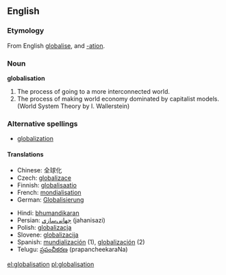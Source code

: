 ==English==

===Etymology===
From English [[globalise]], and [[-ation]].

===Noun===
'''globalisation'''
# The process of going to a more interconnected world.
# The process of making world economy dominated by capitalist models. (World System Theory by I. Wallerstein)

===Alternative spellings===
*[[globalization]]

====Translations====
{{top}}
*Chinese: 全球化
*Czech: [[globalizace]] {{f}}
*Finnish: [[globalisaatio]]
*French: [[mondialisation]]
*German: [[Globalisierung]] {{f}}
{{mid}}
*Hindi: [[bhumandikaran]]
*Persian: [[جهانی‌سازی]] (jahanisazi)
*Polish: [[globalizacja]] {{f}}
*Slovene: [[globalizacija]] {{f}}
*Spanish: [[mundialización]] (1){{f}}, [[globalización]] (2) {{f}}
*Telugu: [[ప్రపంచీకరణ]] (prapancheekaraNa)
{{bottom}}

[[el:globalisation]]
[[pl:globalisation]]